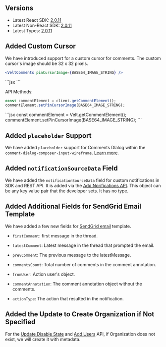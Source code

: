 ## Versions

- Latest React SDK: [2.0.11](https://www.npmjs.com/package/@veltdev/react)
- Latest Non-React SDK: [2.0.11](https://www.npmjs.com/package/@veltdev/client)
- Latest Types:  [2.0.11](https://www.npmjs.com/package/@veltdev/types)

## Added Custom Cursor
We have introduced support for a custom cursor for comments. The custom cursor's image should be 32 x 32 pixels.
<Tabs>
<Tab title="React / Next.js" >
```jsx
<VeltComments pinCursorImage={BASE64_IMAGE_STRING} />
```
</Tab>
<Tab title="Other Frameworks">
```jsx
<velt-comments pin-cursor-image="BASE64_IMAGE_STRING"></velt-comments>
```
</Tab>
</Tabs>

API Methods:
<Tabs>
<Tab title="React / Next.js" >
```jsx
const commentElement = client.getCommentElement();
commentElement.setPinCursorImage(BASE64_IMAGE_STRING);
```
</Tab>
<Tab title="Other Frameworks">
```jsx
const commentElement = Velt.getCommentElement();
commentElement.setPinCursorImage(BASE64_IMAGE_STRING);
```
</Tab>
</Tabs>

## Added `placeholder` Support
We have added `placeholder` support for Comments DIalog within the `comment-dialog-composer-input-wireframe`. [Learn more](https://docs.velt.dev/ui-customization/features/async/comments/comment-dialog/subcomponents/composer/overview).


## Added `notificationSourceData` Field
We have added the `notificationSourceData`  field for custom notifications in SDK and REST API. It is added via the [Add Norifications API](https://docs.velt.dev/api-reference/rest-apis/notifications/add-notifications#add-notifications). This object can be any key value pair that the developer sets. It has no type.

## Added Additional Fields for SendGrid Email Template
We have added a few new fields for [SendGrid email](https://docs.velt.dev/notifications/email/overview#email-template-data) template.
- `firstComment`: first message in the thread.

- `latestComment`: Latest message in the thread that prompted the email.

- `prevComment`: The previous message to the latestMessage.

- `commentsCount`: Total number of comments in the comment annotation.

- `fromUser`: Action user's object.

- `commentAnnotation`: The comment annotation object without the comments.

- `actionType`: The action that resulted in the notification.


 ## Added the Update to Create Organization if Not Specified
 For the [Update Disable State](https://docs.velt.dev/api-reference/rest-apis/organizations/update-organization-disable-state#update-disabled-state-for-organizations) and [Add Users](https://docs.velt.dev/api-reference/rest-apis/users/add-users#add-users) API, if Organization does not exist, we will create it with metadata.

